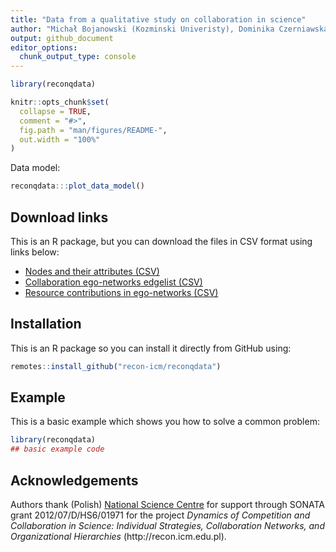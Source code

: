 ```yaml
---
title: "Data from a qualitative study on collaboration in science"
author: "Michał Bojanowski (Kozminski Univeristy), Dominika Czerniawska (University of Manchester and University of Warsaw), Wojciech Fenrich (University of Warsaw)"
output: github_document
editor_options: 
  chunk_output_type: console
---
```


<!-- README.md is generated from README.Rmd. Please edit that file -->

```r
library(reconqdata)

knitr::opts_chunk$set(
  collapse = TRUE,
  comment = "#>",
  fig.path = "man/figures/README-",
  out.width = "100%"
)
```

<!-- badges: start -->
<!-- badges: end -->






Data model:

```r
reconqdata:::plot_data_model()
```


## Download links

This is an R package, but you can download the files in CSV format using links below:

- [Nodes and their attributes (CSV)](https://github.com/recon-icm/reconqdata/blob/master/data-raw/nodes.csv)
- [Collaboration ego-networks edgelist (CSV)](https://github.com/recon-icm/reconqdata/blob/master/data-raw/collaboration.csv)
- [Resource contributions in ego-networks (CSV)](https://github.com/recon-icm/reconqdata/blob/master/data-raw/collaboration.csv)



## Installation

This is an R package so you can install it directly from GitHub using:

```r
remotes::install_github("recon-icm/reconqdata")
```



## Example

This is a basic example which shows you how to solve a common problem:

```r
library(reconqdata)
## basic example code
```



## Acknowledgements

Authors thank (Polish) [National Science Centre](https://ncn.gov.pl) for
support through SONATA grant 2012/07/D/HS6/01971 for the project *Dynamics of
Competition and Collaboration  in Science: Individual Strategies, Collaboration
Networks, and Organizational Hierarchies* (http://recon.icm.edu.pl).
